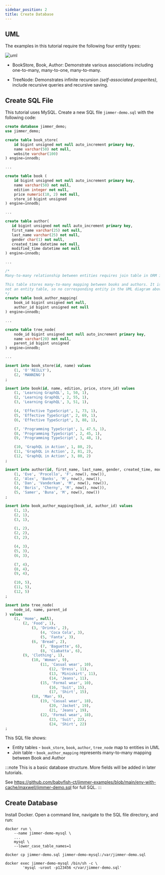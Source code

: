 ```yaml
---
sidebar_position: 2
title: Create Database  
---
```


## UML

The examples in this tutorial require the following four entity types:

![uml](@site/static/img/uml.svg)

-   BookStore, Book, Author:
    Demonstrate various associations including one-to-many, many-to-one, many-to-many.

-   TreeNode:
    Demonstrates infinite recursion *(self-associated properites)*, include recursive queries and recursive saving.

## Create SQL File

This tutorial uses MySQL. Create a new SQL file `jimmer-demo.sql` with the following code:

```sql
create database jimmer_demo;
use jimmer_demo;

create table book_store(
    id bigint unsigned not null auto_increment primary key, 
    name varchar(50) not null,
    website varchar(100)
) engine=innodb;

... 

create table book (
    id bigint unsigned not null auto_increment primary key,
    name varchar(50) not null,  
    edition integer not null,
    price numeric(10, 2) not null,
    store_id bigint unsigned  
) engine=innodb;   

...

create table author(
   id bigint unsigned not null auto_increment primary key,
   first_name varchar(25) not null,
   last_name varchar(25) not null,
   gender char(1) not null, 
   created_time datetime not null,
   modified_time datetime not null
) engine=innodb;

...

/*
Many-to-many relationship between entities requires join table in ORM implementation.

This table stores many-to-many mapping between books and authors. It is a join table, 
not an entity table, so no corresponding entity in the UML diagram above.  
*/
create table book_author_mapping(
    book_id bigint unsigned not null,
    author_id bigint unsigned not null
) engine=innodb;

...

create table tree_node(
    node_id bigint unsigned not null auto_increment primary key,
    name varchar(20) not null,
    parent_id bigint unsigned  
) engine=innodb;

...

insert into book_store(id, name) values
    (1, 'O''REILLY'),
    (2, 'MANNING')
;

insert into book(id, name, edition, price, store_id) values
    (1, 'Learning GraphQL', 1, 50, 1),
    (2, 'Learning GraphQL', 2, 55, 1),
    (3, 'Learning GraphQL', 3, 51, 1),

    (4, 'Effective TypeScript', 1, 73, 1),
    (5, 'Effective TypeScript', 2, 69, 1),
    (6, 'Effective TypeScript', 3, 88, 1),

    (7, 'Programming TypeScript', 1, 47.5, 1),
    (8, 'Programming TypeScript', 2, 45, 1),
    (9, 'Programming TypeScript', 3, 48, 1),

    (10, 'GraphQL in Action', 1, 80, 2),
    (11, 'GraphQL in Action', 2, 81, 2),
    (12, 'GraphQL in Action', 3, 80, 2)
;

insert into author(id, first_name, last_name, gender, created_time, modified_time) values
    (1, 'Eve', 'Procello', 'F', now(), now()),
    (2, 'Alex', 'Banks', 'M', now(), now()),
    (3, 'Dan', 'Vanderkam', 'M', now(), now()),
    (4, 'Boris', 'Cherny', 'M', now(), now()),
    (5, 'Samer', 'Buna', 'M', now(), now())
;

insert into book_author_mapping(book_id, author_id) values
    (1, 1),
    (2, 1),
    (3, 1),

    (1, 2),
    (2, 2),
    (3, 2),

    (4, 3),
    (5, 3),
    (6, 3),

    (7, 4),
    (8, 4),
    (9, 4),

    (10, 5),
    (11, 5),
    (12, 5)
;

insert into tree_node(
    node_id, name, parent_id
) values
    (1, 'Home', null),
        (2, 'Food', 1),
            (3, 'Drinks', 2),
                (4, 'Coca Cola', 3),
                (5, 'Fanta', 3),
            (6, 'Bread', 2),
                (7, 'Baguette', 6),
                (8, 'Ciabatta', 6),
        (9, 'Clothing', 1),
            (10, 'Woman', 9),
                (11, 'Casual wear', 10),
                    (12, 'Dress', 11),
                    (13, 'Miniskirt', 11),
                    (14, 'Jeans', 11),
                (15, 'Formal wear', 10),
                    (16, 'Suit', 15),
                    (17, 'Shirt', 15),
            (18, 'Man', 9),
                (19, 'Casual wear', 18),
                    (20, 'Jacket', 19),
                    (21, 'Jeans', 19),
                (22, 'Formal wear', 18),
                    (23, 'Suit', 22),
                    (24, 'Shirt', 22)
;
```

This SQL file shows:

- Entity tables - `book_store`, `book`, `author`, `tree_node` map to entities in UML
- Join table - `book_author_mapping` represents many-to-many mapping between Book and Author

:::note
This is a basic database structure. More fields will be added in later tutorials. 

See https://github.com/babyfish-ct/jimmer-examples/blob/main/env-with-cache/maxwell/jimmer-demo.sql for full SQL.
:::

## Create Database

Install Docker. Open a command line, navigate to the SQL file directory, and run:

```shell
docker run \ 
    --name jimmer-demo-mysql \
    ...
    mysql \
    --lower_case_table_names=1
    
docker cp jimmer-demo.sql jimmer-demo-mysql:/var/jimmer-demo.sql

docker exec jimmer-demo-mysql /bin/sh -c \
        'mysql -uroot -p123456 </var/jimmer-demo.sql' 
```
